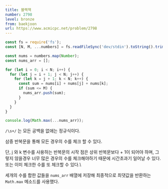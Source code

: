 ```yaml
---
title: 블랙잭
number: 2798
level: bronze
from: baekjoon
url: https://www.acmicpc.net/problem/2798
---
```


```js
const fs = require('fs');
const [N, M, ...numbers] = fs.readFileSync('dev/stdin').toString().trim().split(/\s+/);

const nums = numbers.map(Number);
const nums_arr = [];

for (let i = 0; i < N; i++) {
  for (let j = i + 1; j < N; j++) {
    for (let k = j + 1; k < N; k++) {
      const sum = nums[i] + nums[j] + nums[k];
      if (sum <= M) {
        nums_arr.push(sum);
      }
    }
  }
}

console.log(Math.max(...nums_arr));
```

`/\s+/` 는 모든 공백을 없애는 정규식이다.

삼중 반복문을 통해 모든 경우의 수를 체크 할 수 있다.

단, j 와 k 변수를 사용하는 반복문의 시작 점은 상위 반복문보다 + 1이 되어야 하며, 그렇지 않을경우 너무 많은 경우의 수를 체크해야하기 때문에 시간초과기 일어날 수 있다. 또는 이미 체크한 수를 또 체크할 수 있다.\

세개의 수를 합한 값들을 `nums_arr` 배열에 저장해 최종적으로 최댓값을 반환하는 `Math.max` 메소드를 사용했다.
